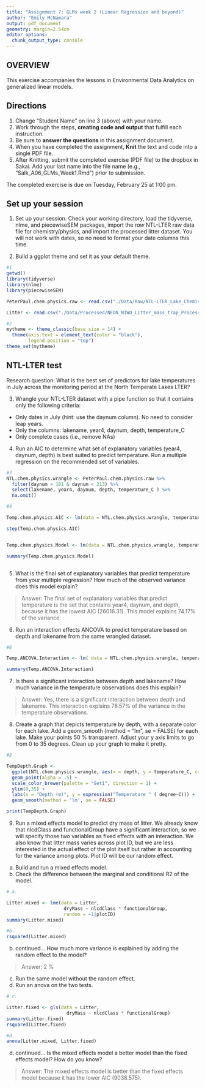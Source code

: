```yaml
---
title: "Assignment 7: GLMs week 2 (Linear Regression and beyond)"
author: "Emily McNamara"
output: pdf_document
geometry: margin=2.54cm
editor_options: 
  chunk_output_type: console
---
```


## OVERVIEW

This exercise accompanies the lessons in Environmental Data Analytics on generalized linear models. 

## Directions
1. Change "Student Name" on line 3 (above) with your name.
3. Work through the steps, **creating code and output** that fulfill each instruction.
4. Be sure to **answer the questions** in this assignment document.
6. When you have completed the assignment, **Knit** the text and code into a single PDF file.
8. After Knitting, submit the completed exercise (PDF file) to the dropbox in Sakai. Add your last name into the file name (e.g., "Salk_A06_GLMs_Week1.Rmd") prior to submission.

The completed exercise is due on Tuesday, February 25 at 1:00 pm.

## Set up your session 
1. Set up your session. Check your working directory, load the tidyverse, nlme, and piecewiseSEM packages, import the *raw* NTL-LTER raw data file for chemistry/physics, and import the processed litter dataset. You will not work with dates, so no need to format your date columns this time.

2. Build a ggplot theme and set it as your default theme.

```r
#1
getwd()
library(tidyverse)
library(nlme)
library(piecewiseSEM)

PeterPaul.chem.physics.raw <- read.csv("./Data/Raw/NTL-LTER_Lake_ChemistryPhysics_Raw.csv")

Litter <- read.csv("./Data/Processed/NEON_NIWO_Litter_mass_trap_Processed.csv")

#2
mytheme <- theme_classic(base_size = 14) +
  theme(axis.text = element_text(color = "black"), 
        legend.position = "top")
theme_set(mytheme)

```


## NTL-LTER test
Research question: What is the best set of predictors for lake temperatures in July across the monitoring period at the North Temperate Lakes LTER? 

3. Wrangle your NTL-LTER dataset with a pipe function so that it contains only the following criteria: 

* Only dates in July (hint: use the daynum column). No need to consider leap years.
* Only the columns: lakename, year4, daynum, depth, temperature_C
* Only complete cases (i.e., remove NAs)

4. Run an AIC to determine what set of explanatory variables (year4, daynum, depth) is best suited to predict temperature. Run a multiple regression on the recommended set of variables. 

```r
#3
NTL.chem.physics.wrangle <- PeterPaul.chem.physics.raw %>%
  filter(daynum > 181 & daynum < 213) %>%
  select(lakename, year4, daynum, depth, temperature_C ) %>%
  na.omit()

#4

Temp.chem.physics.AIC <- lm(data = NTL.chem.physics.wrangle, temperature_C ~ year4 + daynum + depth)

step(Temp.chem.physics.AIC) 


Temp.chem.physics.Model <- lm(data = NTL.chem.physics.wrangle, temperature_C ~ year4 + daynum + depth)

summary(Temp.chem.physics.Model)



```

5. What is the final set of explanatory variables that predict temperature from your multiple regression? How much of the observed variance does this model explain?

> Answer: The final set of explanatory variables that predict temperature is the set that contains year4, daynum, and depth, because it has the lowest AIC (26016.31). This model explains 74.17% of the variance.

6. Run an interaction effects ANCOVA to predict temperature based on depth and lakename from the same wrangled dataset.

```r
#6

Temp.ANCOVA.Interaction <- lm( data = NTL.chem.physics.wrangle, temperature_C ~ depth * lakename)

summary(Temp.ANCOVA.Interaction)

```

7. Is there a significant interaction between depth and lakename? How much variance in the temperature observations does this explain?

> Answer: Yes, there is a significant interaction between depth and lakename. This interaction explains 78.57% of the variance in the temperature observations. 

8. Create a graph that depicts temperature by depth, with a separate color for each lake. Add a geom_smooth (method = "lm", se = FALSE) for each lake. Make your points 50 % transparent. Adjust your y axis limits to go from 0 to 35 degrees. Clean up your graph to make it pretty. 

```r
#8

TempDepth.Graph <- 
  ggplot(NTL.chem.physics.wrangle, aes(x = depth, y = temperature_C, color = lakename)) +
  geom_point(alpha = .5) +
  scale_color_brewer(palette = "Set1", direction = 1) +
  ylim(0,35) +
  labs(x = "Depth (m)", y = expression("Temperature " ( degree~C))) +
  geom_smooth(method = 'lm', se = FALSE)

print(TempDepth.Graph)


```

9. Run a mixed effects model to predict dry mass of litter. We already know that nlcdClass and functionalGroup have a significant interaction, so we will specify those two variables as fixed effects with an interaction. We also know that litter mass varies across plot ID, but we are less interested in the actual effect of the plot itself but rather in accounting for the variance among plots. Plot ID will be our random effect.

a. Build and run a mixed effects model.
b. Check the difference between the marginal and conditional R2 of the model. 

```r
# a. 

Litter.mixed <- lme(data = Litter,
                     dryMass ~ nlcdClass * functionalGroup,  
                     random = ~1|plotID) 
summary(Litter.mixed)

#b.
rsquared(Litter.mixed)

```

b. continued... How much more variance is explained by adding the random effect to the model? 

> Answer: 2 %

c. Run the same model without the random effect.
d. Run an anova on the two tests. 
```r

# c. 

Litter.fixed <- gls(data = Litter,
                      dryMass ~ nlcdClass * functionalGroup)
summary(Litter.fixed)
rsquared(Litter.fixed)

#d. 
anova(Litter.mixed, Litter.fixed)

```

d. continued... Is the mixed effects model a better model than the fixed effects model? How do you know?

> Answer: The mixed effects model is better than the fixed effects model because it has the lower AIC (9038.575).